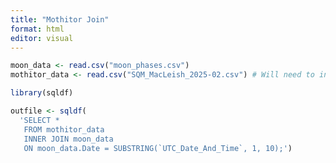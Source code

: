 ---
title: "Mothitor Join"
format: html
editor: visual
---

```{r}
moon_data <- read.csv("moon_phases.csv")
mothitor_data <- read.csv("SQM_MacLeish_2025-02.csv") # Will need to input your own file here
```

```{r}
library(sqldf)
```

```{r}
outfile <- sqldf(
  'SELECT *
   FROM mothitor_data
   INNER JOIN moon_data
   ON moon_data.Date = SUBSTRING(`UTC_Date_And_Time`, 1, 10);')
```


